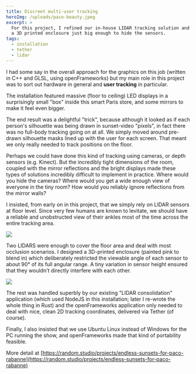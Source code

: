 ```yaml
---
title: Discreet multi-user tracking
heroImg: /uploads/paco-beauty.jpeg
excerpt: >
  For this project, I refined our in-house LIDAR tracking solution and designed
  a 3D printed enclosure just big enough to hide the sensors.
tags:
  - installation
  - tether
  - lidar
---
```


I had some say in the overall approach for the graphics on this job (written in C++ and GLSL, using openFrameworks) but my main role in this project was to sort out hardware in general and **user tracking** in particular.

The installation featured massive (floor to ceiling) LED displays in a surprisingly small "box" inside this smart Paris store, and some mirrors to make it feel even bigger.

The end result was a delightful "trick", because although it looked as if each person's silhouette was being drawn in sunset-video "pixels", in fact there was no full-body tracking going on at all. We simply moved around pre-drawn silhouette masks lined up with the user for each screen. That meant we only really needed to track positions on the floor.

Perhaps we could have done this kind of tracking using cameras, or depth sensors (e.g. Kinect). But the incredibly tight dimensions of the room, coupled with the mirror reflections and the bright displays made these types of solutions incredibly difficult to implement in practice. Where would you hide the cameras? Where would you get a wide enough view of everyone in the tiny room? How would you reliably ignore reflections from the mirror walls?

I insisted, from early on in this project, that we simply rely on LIDAR sensors at floor level. Since very few humans are known to levitate, we should have a reliable and unobstructed view of their ankles most of the time across the entire tracking area.

![](/uploads/paco-sketch.jpg)

Two LIDARS were enough to cover the floor area and deal with most occlusion scenarios. I designed a 3D-printed enclosure (painted pink to blend in) which deliberately restricted the viewable angle of each sensor to about 90° of its full angular range. A tiny variation in sensor height ensured that they wouldn't directly interfere with each other.

![](/uploads/enclosure-views.jpg)

The rest was handled superbly by our existing "LIDAR consolidation" application (which used NodeJS in this installation; later I re-wrote the whole thing in Rust) and the openFrameworks application only needed to deal with nice, clean 2D tracking coordinates, delivered via Tether (of course).

Finally, I also insisted that we use Ubuntu Linux instead of Windows for the PC running the show, and openFrameworks made that kind of portability feasible.

More detail at [https://random.studio/projects/endless-sunsets-for-paco-rabanne](https://random.studio/projects/endless-sunsets-for-paco-rabanne)
